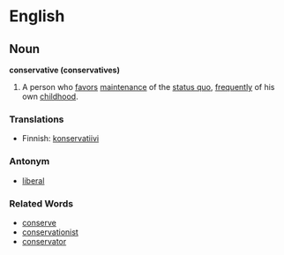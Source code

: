 =English=

==Noun==
'''conservative (conservatives)'''

#A person who [[favor]]s [[maintenance]] of the [[status quo]], [[frequent]]ly of his own [[childhood]].

===Translations===
*Finnish: [[konservatiivi]]

===Antonym===
*[[liberal]]

===Related Words===
*[[conserve]]
*[[conservationist]]
*[[conservator]]